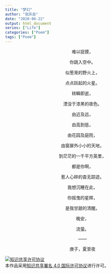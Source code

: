 ```yaml
---
title: "梦幻"
author: "张庆垚"
date: "2020-06-22"
output: html_document
series: ["Life"]
categories: ["Poem"]
tags: ["Poem"]
---
```

<center>
难以捉摸，

你跳入空中。

似葱茏的野火上，

点点跃起的火星。

转瞬即逝，

湮没于漆黑的夜色。

由近及远，

由高到低，

由花园及庭院，

由窗扉外小小的天地，

到茫茫的一千平方英里，

都是你啊，

惹人心碎的杳无踪迹。

我想沉睡在此，

你摇曳的星辉，

是我甘甜的清醒。

晚安，

流萤。

——

庚子，夏至夜
</center>

<a rel="license" href="http://creativecommons.org/licenses/by/4.0/"><img alt="知识共享许可协议" style="border-width:0" src="https://i.creativecommons.org/l/by/4.0/88x31.png" /></a><br />本<span xmlns:dct="http://purl.org/dc/terms/" href="http://purl.org/dc/dcmitype/Text" rel="dct:type">作品</span>采用<a rel="license" href="http://creativecommons.org/licenses/by/4.0/">知识共享署名 4.0 国际许可协议</a>进行许可。